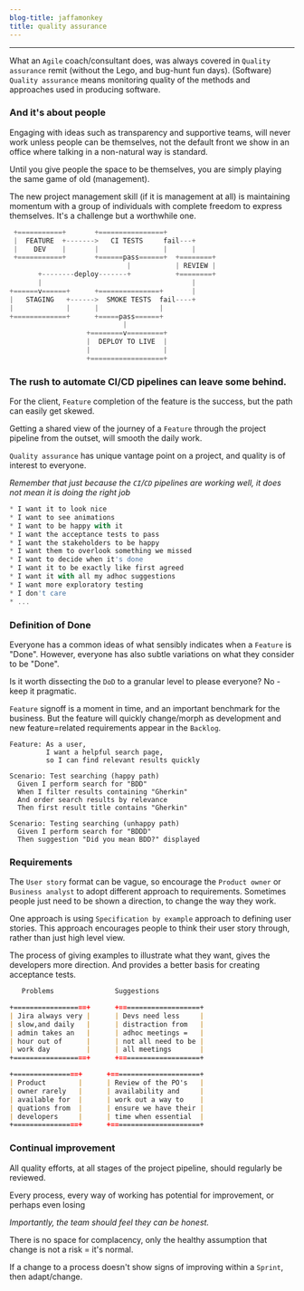 ```yaml
---
blog-title: jaffamonkey
title: quality assurance
---
```



--- 
What an `Agile` coach/consultant does, was always covered in `Quality assurance` remit (without the Lego, and bug-hunt fun days). (Software) `Quality assurance` means monitoring quality of the methods and approaches used in producing software.

### And it's about people

Engaging with ideas such as transparency and supportive teams, will never work unless people can be themselves, not the default front we show in an office where talking in a non-natural way is standard.

Until you give people the space to be themselves, you are simply playing the same game of old (management). 
 
The new project management skill (if it is management at all) is maintaining momentum with a group of individuals with complete freedom to express themselves. It's a challenge but a worthwhile one.

<CodeWave>

```jsx
 +===========+       +================+     
 |  FEATURE  +------->   CI TESTS     fail---+  
 |    DEV    |       |                |      |
 +===========+       +======pass======+  +========+
                             |           | REVIEW |     
       +--------deploy-------+           +========+
       |                                     |
+======v======+      +===============+       |
|   STAGING   +------>  SMOKE TESTS  fail----+
|             |      |               |
+=============+      +=====pass======+
                            |
                   +========v=========+
                   |  DEPLOY TO LIVE  |
                   |                  |
                   +==================+
```

### The rush to automate CI/CD pipelines can leave some behind.

For the client, `Feature` completion of the feature is the success, but the path can easily get skewed.

Getting a shared view of the journey of a `Feature` through the project pipeline from the outset, will smooth the daily work.

`Quality assurance` has unique vantage point on a project, and quality is of interest to everyone.

_Remember that just because the `CI`/`CD` pipelines are working well, it does not mean it is doing the right job_ 

```jsx
* I want it to look nice
* I want to see animations
* I want to be happy with it
* I want the acceptance tests to pass
* I want the stakeholders to be happy
* I want them to overlook something we missed
* I want to decide when it's done
* I want it to be exactly like first agreed
* I want it with all my adhoc suggestions
* I want more exploratory testing
* I don't care
* ...
```

### Definition of Done

Everyone has a common ideas of what sensibly indicates when a `Feature` is "Done". However, everyone has also subtle variations on what they consider to be "Done".

Is it worth dissecting the `DoD` to a granular level to please everyone? No - keep it pragmatic.

`Feature` signoff is a moment in time, and an important benchmark for the business. But the feature will quickly change/morph as development and new feature=related requirements appear in the `Backlog`.

```gherkin
Feature: As a user, 
         I want a helpful search page, 
         so I can find relevant results quickly
  
Scenario: Test searching (happy path)
  Given I perform search for "BDD" 
  When I filter results containing "Gherkin"
  And order search results by relevance
  Then first result title contains "Gherkin"

Scenario: Testing searching (unhappy path)
  Given I perform search for "BDDD" 
  Then suggestion "Did you mean BDD?" displayed
```

### Requirements

The `User story` format can be vague, so encourage the `Product owner` or `Business analyst` to adopt different approach to requirements. Sometimes people just need to be shown a direction, to change the way they work.

One approach is using `Specification by example` approach to defining user stories. This approach encourages people to think their user story through, rather than just high level view.

The process of giving examples to illustrate what they want, gives the developers more direction. And provides a better basis for creating acceptance tests.

```markdown
   Problems               Suggestions

+==================+      +====================+
| Jira always very |      | Devs need less     |
| slow,and daily   |      | distraction from   |
| admin takes an   |      | adhoc meetings =   |
| hour out of      |      | not all need to be |
| work day         |      | all meetings       |
+==================+      +====================+

+================+      +======================+
| Product        |      | Review of the PO's   |
| owner rarely   |      | availability and     |
| available for  |      | work out a way to    |
| quations from  |      | ensure we have their |
| developers     |      | time when essential  |
+================+      +======================+
```

### Continual improvement

All quality efforts, at all stages of the project pipeline, should regularly be reviewed.

Every process, every way of working has potential for improvement, or perhaps even losing

_Importantly, the team should feel they can be honest._

There is no space for complacency, only the healthy assumption that change is not a risk = it's normal.

If a change to a process doesn't show signs of improving within a `Sprint`, then adapt/change.

</CodeWave>
